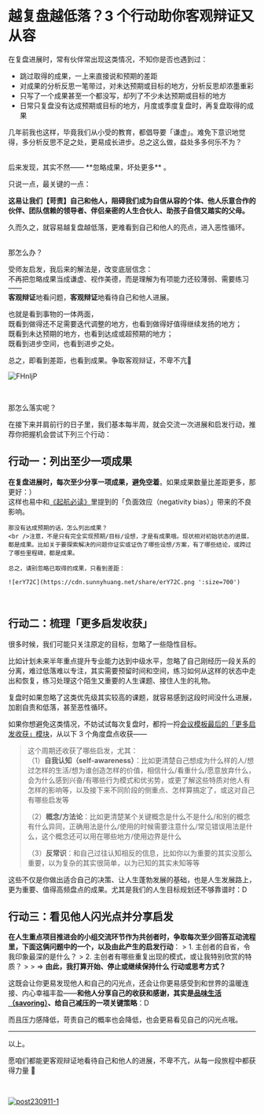 # 越复盘越低落？3 个行动助你客观辩证又从容

在复盘进展时，常有伙伴常出现这类情况，不知你是否也遇到过：

- 跳过取得的成果，一上来直接说和预期的差距
- 对成果的分析反思一笔带过，对未达预期或目标的地方，分析反思却浓墨重彩
- 只写了一个成果甚至一个都没写，却列了不少未达预期或目标的地方
- 日常只复盘没有达成预期或目标的地方，月度或季度复盘时，再复盘取得的成果

几年前我也这样，毕竟我们从小受的教育，都倡导要「谦虚」。难免下意识地觉得，多分析反思不足之处，更易成长进步。总之这么做，益处多多何乐不为？

<br />
后来发现，其实不然—— **忽略成果，坏处更多** 。

只说一点，最关键的一点：

**这易让我们【苛责】自己和他人，阻碍我们成为自信从容的个体、他人乐意合作的伙伴、团队信赖的领导者、伴侣亲密的人生合伙人、助孩子自信又踏实的父母。**

久而久之，就容易越复盘越低落，更难看到自己和他人的亮点，进入恶性循环。

<br />
那怎么办？

受师友启发，我后来的解法是，改变底层信念：<br />
不再把忽略成果当成谦虚、视作美德，而是理解为有项能力还较薄弱、需要练习——<br />**客观辩证**地看问题，**客观辩证**地看待自己和他人进展。

也就是看到事物的一体两面，<br />既看到做得还不足需要迭代调整的地方，也看到做得好值得继续发扬的地方；<br />既看到未达预期的地方，也看到达成或超预期的地方；<br />既看到进步空间，也看到进步之处。

总之，即看到差距，也看到成果。争取客观辩证，不卑不亢🤗

![FHnIjP](https://cdn.sunnyhuang.net/share/FHnIjP.png/webp ':size=800')

<br />

那怎么落实呢？

在接下来并肩前行的日子里，我们基本每半周，就会交流一次进展和启发行动，推荐你把握机会尝试下列三个行动：

## 行动一：列出至少一项成果

**在复盘进展时，每次至少分享一项成果，避免空着**。如果成果数量比差距更多，那更好：）<br />这样也易中和[《起航必读》](start/reminder)里提到的「负面效应（negativity bias）」带来的不良影响。

    那没有达成预期的话，怎么列出成果？
    <br />注意，不是只有完全实现预期/目标/设想，才是有成果哦。现状相对初始状态的进展，都是成果。比如关于要探索解决的问题你证实或证伪了哪些设想/方案，有了哪些结论，或跨过了哪些里程碑，都是成果。

    总之，请别忽略已取得的成果，只看到差距：
    
    ![erY72C](https://cdn.sunnyhuang.net/share/erY72C.png ':size=700')
 
    
 <br />

## 行动二：梳理「更多启发收获」

很多时候，我们可能只关注原定的目标，忽略了一些隐性目标。

比如计划未来半年重点提升专业能力达到中级水平，忽略了自己刚经历一段关系的分离，难过低落难以专注，其实需要预留时间和空间，练习如何从这样的状态中走出和恢复，练习处理这个陌生又重要的人生课题、接住人生的礼物。

复盘时如果忽略了这类优先级其实较高的课题，就容易感到这段时间没什么进展，加剧自责和低落，甚至恶性循环。

如果你想避免这类情况，不妨试试每次复盘时，都捋一捋[会议模板最后的「更多启发收获」模块](https://sunnylife.feishu.cn/wiki/VQcCwIZlKiLXXKkRQQqc7zSenxg)，从以下 3 个角度盘点收获——

> 这个周期还收获了哪些启发，尤其：<br />
> （1）**自我认知（self-awareness）**：比如更清楚自己想成为什么样的人/想过怎样的生活/想为谁创造怎样的价值，相信什么/看重什么/愿意放弃什么，会为什么感到兴奋/有哪些行为模式和优劣势，或更了解这些特质对他人有怎样的影响等，以及接下来不同阶段的侧重点、怎样算搞定了，或这对自己有哪些启发等
> 
> （2）**概念/方法论**：比如更清楚某个关键概念是什么不是什么/和别的概念有什么异同，正确用法是什么/使用的时候需要注意什么/常见错误用法是什么，这个概念还可以用在哪些地方/使用边界是什么
> 
> （3）**反常识**：和自己过往认知相反的信息，比如你以为重要的其实没那么重要，以为复杂的其实很简单，以为已知的其实未知等等


这些不仅是你做出适合自己的决策、让人生蓬勃发展的基础，也是人生发展路上，更为重要、值得高频盘点的成果。尤其是我们的人生目标规划还不够靠谱时：D




## 行动三：看见他人闪光点并分享启发

**在人生重点项目推进会的小组交流环节作为共创者时，争取每次至少回答互动流程里，下面这俩问题中的一个，以及由此产生的启发行动**：
    > 1. 主创者的自省，令我印象最深的是什么？
    > 2. 主创者有哪些重复出现的模式，或让我特别欣赏的特质？
    >
    > => **由此，我打算开始、停止或继续保持什么 行动或思考方式？**

这既会让你更易发现他人和自己的闪光点，还会让你更易感受到和世界的温暖连接、内心幸福丰盈——**和他人分享自己的收获和感谢，其实是[品味生活（savoring）](https://www.yangzhiping.com/psy/savoring-10.html)、给自己减压的一项关键策略**：D

而且压力感降低，苛责自己的概率也会降低，也会更易看见自己的闪光点哦。

---

以上。

愿咱们都能更客观辩证地看待自己和他人的进展，不卑不亢，从每一段旅程中都获得力量 🤗

<br />



[![post230911-1](https://cdn.sunnyhuang.net/share/post231101-1.jpg/webp)](/)

